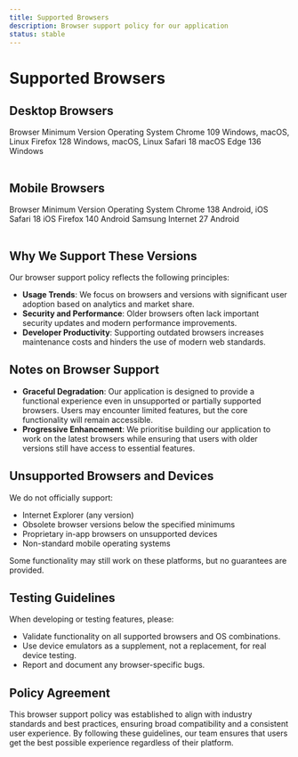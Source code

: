 ```yaml
---
title: Supported Browsers
description: Browser support policy for our application
status: stable
---
```


# Supported Browsers

## Desktop Browsers

<Table layout="fixed">
  <TableHead>
    <TableRow>
      <TableHeader>Browser</TableHeader>
      <TableHeader>Minimum Version</TableHeader>
      <TableHeader>Operating System</TableHeader>
    </TableRow>
  </TableHead>
  <TableBody>
    <TableRow>
      <TableData>Chrome</TableData>
      <TableData>109</TableData>
      <TableData>Windows, macOS, Linux</TableData>
    </TableRow>
    <TableRow>
      <TableData>Firefox</TableData>
      <TableData>128</TableData>
      <TableData>Windows, macOS, Linux</TableData>
    </TableRow>
    <TableRow>
      <TableData>Safari</TableData>
      <TableData>18</TableData>
      <TableData>macOS</TableData>
    </TableRow>
    <TableRow>
      <TableData>Edge</TableData>
      <TableData>136</TableData>
      <TableData>Windows</TableData>
    </TableRow>
  </TableBody>
</Table>

## Mobile Browsers

<Table layout="fixed">
  <TableHead>
    <TableRow>
      <TableHeader>Browser</TableHeader>
      <TableHeader>Minimum Version</TableHeader>
      <TableHeader>Operating System</TableHeader>
    </TableRow>
  </TableHead>
  <TableBody>
    <TableRow>
      <TableData>Chrome</TableData>
      <TableData>138</TableData>
      <TableData>Android, iOS</TableData>
    </TableRow>
    <TableRow>
      <TableData>Safari</TableData>
      <TableData>18</TableData>
      <TableData>iOS</TableData>
    </TableRow>
    <TableRow>
      <TableData>Firefox</TableData>
      <TableData>140</TableData>
      <TableData>Android</TableData>
    </TableRow>
    <TableRow>
      <TableData>Samsung Internet</TableData>
      <TableData>27</TableData>
      <TableData>Android</TableData>
    </TableRow>
  </TableBody>
</Table>

## Why We Support These Versions

Our browser support policy reflects the following principles:

- **Usage Trends**: We focus on browsers and versions with significant user adoption based on analytics and market share.
- **Security and Performance**: Older browsers often lack important security updates and modern performance improvements.
- **Developer Productivity**: Supporting outdated browsers increases maintenance costs and hinders the use of modern web standards.

## Notes on Browser Support

- **Graceful Degradation**: Our application is designed to provide a functional experience even in unsupported or partially supported browsers. Users may encounter limited features, but the core functionality will remain accessible.
- **Progressive Enhancement**: We prioritise building our application to work on the latest browsers while ensuring that users with older versions still have access to essential features.

## Unsupported Browsers and Devices

We do not officially support:

- Internet Explorer (any version)
- Obsolete browser versions below the specified minimums
- Proprietary in-app browsers on unsupported devices
- Non-standard mobile operating systems

Some functionality may still work on these platforms, but no guarantees are provided.

## Testing Guidelines

When developing or testing features, please:

- Validate functionality on all supported browsers and OS combinations.
- Use device emulators as a supplement, not a replacement, for real device testing.
- Report and document any browser-specific bugs.

## Policy Agreement

This browser support policy was established to align with industry standards and best practices, ensuring broad compatibility and a consistent user experience. By following these guidelines, our team ensures that users get the best possible experience regardless of their platform.

